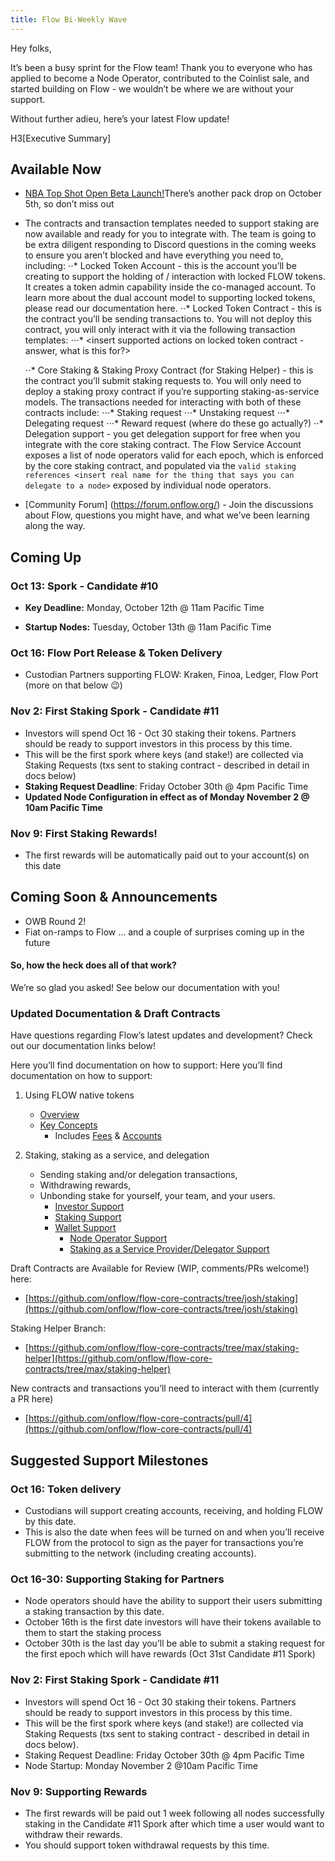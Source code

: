 ```yaml
---
title: Flow Bi-Weekly Wave
---
```


Hey folks, 

It’s been a busy sprint for the Flow team! Thank you to everyone who has applied to become a Node Operator, contributed to the Coinlist sale, and started building on Flow - we wouldn’t be where we are without your support.

Without further adieu, here’s your latest Flow update!

H3[Executive Summary]

## Available Now

- [NBA Top Shot Open Beta Launch!](https://www.nbatopshot.com/)There’s another pack drop on October 5th, so don’t miss out
- The contracts and transaction templates needed to support staking are now available and ready for you to integrate with. The team is going to be extra diligent responding to Discord questions in the coming weeks to ensure you aren’t blocked and have everything you need to, including: 
  ⋅⋅* Locked Token Account - this is the account you’ll be creating to support the holding of / interaction with locked FLOW tokens. It creates a token admin capability inside the co-managed account. To learn more about the dual account model to supporting locked tokens, please read our documentation here. 
  ⋅⋅* Locked Token Contract - this is the contract you’ll be sending <insert type> transactions to. You will not deploy this contract, you will only interact with it via the following transaction templates:
  ⋅⋅⋅* <insert supported actions on locked token contract - answer, what is this for?>

  ⋅⋅* Core Staking & Staking Proxy Contract (for Staking Helper) - this is the contract you’ll submit staking requests to. You will only need to deploy a staking proxy contract if you’re supporting staking-as-service models. The transactions needed for interacting with both of these contracts include:
⋅⋅⋅* Staking request
⋅⋅⋅* Unstaking request
⋅⋅⋅* Delegating request
⋅⋅⋅* Reward request (where do these go actually?) 
 ⋅⋅* Delegation support - you get delegation support for free when you integrate with the core staking contract. The Flow Service Account exposes a list of node operators valid for each epoch, which is enforced by the core staking contract, and populated via the `valid staking references <insert real name for the thing that says you can delegate to a node>` exposed by individual node operators. 
- [Community Forum] (https://forum.onflow.org/) - Join the discussions about Flow, questions you might have, and what we’ve been learning along the way.

## Coming Up

### Oct 13: Spork - Candidate #10

- **Key Deadline:** Monday, October 12th @ 11am Pacific Time

- **Startup Nodes:** Tuesday, October 13th @ 11am Pacific Time

### Oct 16: Flow Port Release & Token Delivery

- Custodian Partners supporting FLOW: Kraken, Finoa, Ledger, Flow Port (more on that below 😉)

### Nov 2: First Staking Spork - Candidate #11

- Investors will spend Oct 16 - Oct 30 staking their tokens. Partners should be ready to support investors in this process by this time.
- This will be the first spork where keys (and stake!) are collected via Staking Requests (txs sent to staking contract - described in detail in docs below)
- **Staking Request Deadline**: Friday October 30th @ 4pm Pacific Time
- **Updated Node Configuration in effect as of Monday November 2 @ 10am Pacific Time**

### Nov 9: First Staking Rewards!

- The first rewards will be automatically paid out to your account(s) on this date

## Coming Soon & Announcements

- OWB Round 2!
- Fiat on-ramps to Flow 
… and a couple of surprises coming up in the future

#### So, how the heck does all of that work?

We’re so glad you asked! See below our documentation with you!

### Updated Documentation & Draft Contracts

Have questions regarding Flow’s latest updates and development? 
Check out our documentation links below!

Here you’ll find documentation on how to support:
Here you’ll find documentation on how to support:

1. Using FLOW native tokens

   - [Overview](https://docs.onflow.org/token/)
   - [Key Concepts](https://docs.onflow.org/token/concepts/)
     - Includes [Fees](https://docs.onflow.org/token/concepts/#fees) & [Accounts](https://docs.onflow.org/token/concepts/#accounts)

2. Staking, staking as a service, and delegation
   - Sending staking and/or delegation transactions,
   - Withdrawing rewards,
   - Unbonding stake for yourself, your team, and your users.
     - [Investor Support](https://docs.onflow.org/token/investors/)
     - [Staking Support](https://docs.onflow.org/token/staking/)
     - [Wallet Support](https://docs.onflow.org/token/wallets/)
       - [Node Operator Support](https://docs.onflow.org/token/staking/node-operators/)
       - [Staking as a Service Provider/Delegator Support](https://docs.onflow.org/token/staking/staking-as-a-service/)

Draft Contracts are Available for Review (WIP, comments/PRs welcome!) here:

- [https://github.com/onflow/flow-core-contracts/tree/josh/staking](https://github.com/onflow/flow-core-contracts/tree/josh/staking)

Staking Helper Branch:

- [https://github.com/onflow/flow-core-contracts/tree/max/staking-helper](https://github.com/onflow/flow-core-contracts/tree/max/staking-helper)

New contracts and transactions you’ll need to interact with them (currently a PR here)

- [https://github.com/onflow/flow-core-contracts/pull/4](https://github.com/onflow/flow-core-contracts/pull/4)

## Suggested Support Milestones

### Oct 16: Token delivery

- Custodians will support creating accounts, receiving, and holding FLOW by this date.
- This is also the date when fees will be turned on and when you’ll receive FLOW from the protocol to sign as the payer for transactions you’re submitting to the network (including creating accounts).

### Oct 16-30: Supporting Staking for Partners

- Node operators should have the ability to support their users submitting a staking transaction by this date.
- October 16th is the first date investors will have their tokens available to them to start the staking process
- October 30th is the last day you’ll be able to submit a staking request for the first epoch which will have rewards (Oct 31st Candidate #11 Spork)

### Nov 2: First Staking Spork - Candidate #11

- Investors will spend Oct 16 - Oct 30 staking their tokens. Partners should be ready to support investors in this process by this time.
- This will be the first spork where keys (and stake!) are collected via Staking Requests (txs sent to staking contract - described in detail in docs below).
- Staking Request Deadline: Friday October 30th @ 4pm Pacific Time
- Node Startup: Monday November 2 @10am Pacific Time

### Nov 9: Supporting Rewards

- The first rewards will be paid out 1 week following all nodes successfully staking in the Candidate #11 Spork after which time a user would want to withdraw their rewards.
- You should support token withdrawal requests by this time.
